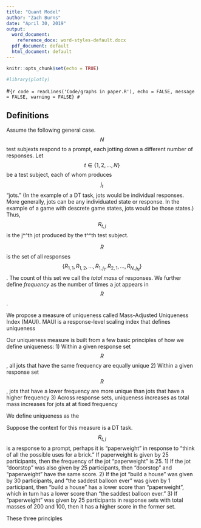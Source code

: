 ```yaml
---
title: "Quant Model"
author: "Zach Burns"
date: "April 30, 2019"
output:
  word_document:
    reference_docx: word-styles-default.docx
  pdf_document: default
  html_document: default
---
```


```r
knitr::opts_chunk$set(echo = TRUE)

#library(plotly)
```

#```{r code = readLines('Code/graphs in paper.R'), echo = FALSE, message = FALSE, warning = FALSE}
#```

## Definitions

Assume the following general case. $$N$$ test subjexts respond to a prompt, each jotting down a different number of responses. Let $$t \in \{1, 2, ..., N\}$$ be a test subject, each of whom produces $$j_{t}$$ "jots." (In the example of a DT task, jots would be individual responses. More generally, jots can be any individuated state or response. In the example of a game with descrete game states, jots would be those states.) Thus, $$R_{t,j}$$ is the j^^th jot produced by the t^^th test subject.

$$R$$ is the set of all responses $$\{R_{1,1}, R_{1,2}, ... , R_{1,j_{1}}, R_{2,1}, ..., R_{N,j_{N}}\}$$. The count of this set we call the _total mass_ of responses. We further define _frequency_ as the number of times a jot appears in $$R$$.

We propose a measure of uniqueness called Mass-Adjusted Uniqueness Index (MAUI). MAUI is a response-level scaling index that defines uniqueness 

Our uniqueness measure is built from a few basic principles of how we define uniqueness:
1) Within a given response set $$R$$, all jots that have the same frequency are equally unique
2) Within a given response set $$R$$, jots that have a lower frequency are more unique than jots that have a higher frequency
3) Across response sets, uniqueness increases as total mass increases for jots at at fixed frequency

We define uniqueness as the 

Suppose the context for this measure is a DT task. $$R_{t,j}$$ is a response to a prompt, perhaps it is "paperweight" in response to "think of all the possible uses for a brick." If paperweight is given by 25 participants, then the frequency of the jot "paperweight" is 25. 
1) If the jot "doorstop" was also given by 25 participants, then "doorstop" and "paperweight" have the same score.
2) If the jot "build a house" was given by 30 participants, and "the saddest balloon ever" was given by 1 participant, then "build a house" has a lower score than "paperweight", which in turn has a lower score than "the saddest balloon ever."
3) If "paperweight" was given by 25 participants in response sets with total masses of 200 and 100, then it has a higher score in the former set.

These three principles 







